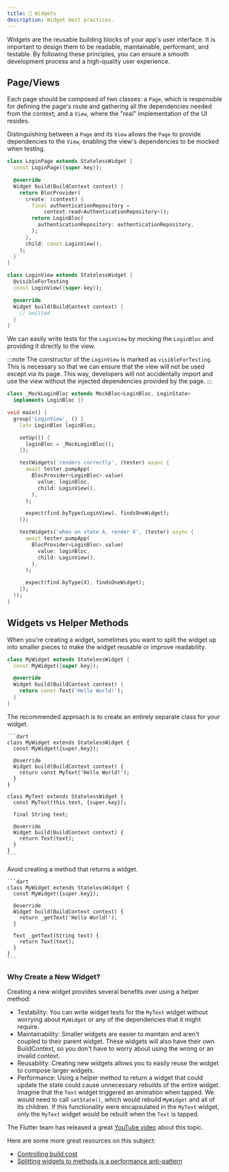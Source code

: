 ```yaml
---
title: 🧩 Widgets
description: Widget best practices.
---
```



Widgets are the reusable building blocks of your app's user interface. It is important to design them to be readable, maintainable, performant, and testable. By following these principles, you can ensure a smooth development process and a high-quality user experience.

## Page/Views

Each page should be composed of two classes: a `Page`, which is responsible for defining the page's route and gathering all the dependencies needed from the context; and a `View`, where the "real" implementation of the UI resides.

Distinguishing between a `Page` and its `View` allows the `Page` to provide dependencies to the `View`, enabling the view's dependencies to be mocked when testing.

```dart
class LoginPage extends StatelessWidget {
  const LoginPage({super.key});

  @override
  Widget build(BuildContext context) {
    return BlocProvider(
      create: (context) {
        final authenticationRepository =
            context.read<AuthenticationRepository>();
        return LoginBloc(
          authenticationRepository: authenticationRepository,
        );
      },
      child: const LoginView(),
    );
  }
}

class LoginView extends StatelessWidget {
  @visibleForTesting
  const LoginView({super.key});

  @override
  Widget build(BuildContext context) {
    // omitted
  }
}
```

We can easily write tests for the `LoginView` by mocking the `LoginBloc` and providing it directly to the view.

:::note
The constructor of the `LoginView` is marked as `visibleForTesting`. This is necessary so that we can ensure that the view will not be used except via its page. This way, developers will not accidentally import and use the view without the injected dependencies provided by the page.
:::

```dart
class _MockLoginBloc extends MockBloc<LoginBloc, LoginState>
  implements LoginBloc {}

void main() {
  group('LoginView', () {
    late LoginBloc loginBloc;

    setUp(() {
      loginBloc = _MockLoginBloc();
    });

    testWidgets('renders correctly', (tester) async {
      await tester.pumpApp(
        BlocProvider<LoginBloc>.value(
          value: loginBloc,
          child: LoginView(),
        ),
      );

      expect(find.byType(LoginView), findsOneWidget);
    });

    testWidgets('when on state A, render X', (tester) async {
      await tester.pumpApp(
        BlocProvider<LoginBloc>.value(
          value: loginBloc,
          child: LoginView(),
        ),
      );

      expect(find.byType(X), findsOneWidget);
    });
  });
}
```

## Widgets vs Helper Methods

When you're creating a widget, sometimes you want to split the widget up into smaller pieces to make the widget reusable or improve readability.

```dart
class MyWidget extends StatelessWidget {
  const MyWidget({super.key});

  @override
  Widget build(BuildContext context) {
    return const Text('Hello World!');
  }
}
```

<Tabs>
  <TabItem label="Good ✅">
    The recommended approach is to create an entirely separate class for your widget.

    ```dart
    class MyWidget extends StatelessWidget {
      const MyWidget({super.key});

      @override
      Widget build(BuildContext context) {
        return const MyText('Hello World!');
      }
    }

    class MyText extends StatelessWidget {
      const MyText(this.text, {super.key});

      final String text;

      @override
      Widget build(BuildContext context) {
        return Text(text);
      }
    }
    ```

  </TabItem>
  <TabItem label="Bad ❗️">
    Avoid creating a method that returns a widget.

    ```dart
    class MyWidget extends StatelessWidget {
      const MyWidget({super.key});

      @override
      Widget build(BuildContext context) {
        return _getText('Hello World!');
      }

      Text _getText(String text) {
        return Text(text);
      }
    }
    ```

  </TabItem>
</Tabs>

### Why Create a New Widget?

Creating a new widget provides several benefits over using a helper method:

- Testability: You can write widget tests for the `MyText` widget without worrying about `MyWidget` or any of the dependencies that it might require.
- Maintainability: Smaller widgets are easier to maintain and aren't coupled to their parent widget. These widgets will also have their own BuildContext, so you don't have to worry about using the wrong or an invalid context.
- Reusability: Creating new widgets allows you to easily reuse the widget to compose larger widgets.
- Performance: Using a helper method to return a widget that could update the state could cause unnecessary rebuilds of the entire widget. Imagine that the `Text` widget triggered an animation when tapped. We would need to call `setState()`, which would rebuild `MyWidget` and all of its children. If this functionality were encapsulated in the `MyText` widget, only the `MyText` widget would be rebuilt when the `Text` is tapped.

The Flutter team has released a great [YouTube video](https://www.youtube.com/watch?v=IOyq-eTRhvo) about this topic.

Here are some more great resources on this subject:

- [Controlling build cost](https://flutter.dev/docs/perf/rendering/best-practices#controlling-build-cost)
- [Splitting widgets to methods is a performance anti-pattern](https://medium.com/flutter-community/splitting-widgets-to-methods-is-a-performance-antipattern-16aa3fb4026c)
